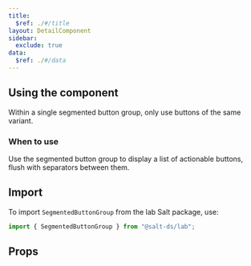 ```yaml
---
title:
  $ref: ./#/title
layout: DetailComponent
sidebar:
  exclude: true
data:
  $ref: ./#/data
---
```


## Using the component

Within a single segmented button group, only use buttons of the same variant.

### When to use

Use the segmented button group to display a list of actionable buttons, flush with separators between them.

## Import

To import `SegmentedButtonGroup` from the lab Salt package, use:

```js
import { SegmentedButtonGroup } from "@salt-ds/lab";
```

## Props

<PropsTable packageName="lab" componentName="SegmentedButtonGroup" />
